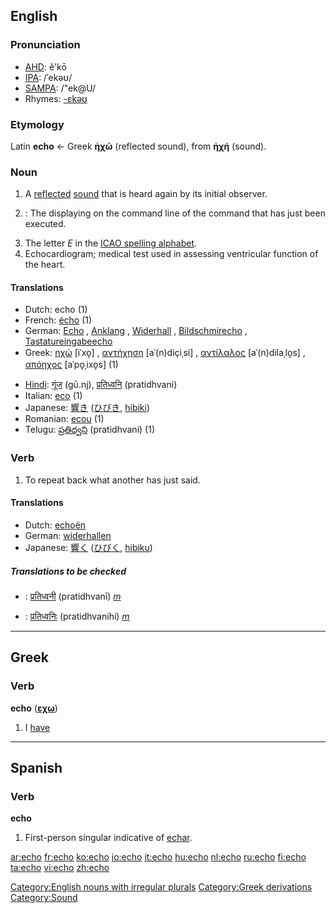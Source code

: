 {{see|Echo|echó}}
==English==

===Pronunciation===
*[[w:AHD|AHD]]: ĕ'kō
*[[w:IPA|IPA]]: /ˈekəʊ/
*[[w:SAMPA|SAMPA]]: /"ek@U/
*Rhymes: [[Rhymes:English:-ɛkəʊ|-ɛkəʊ]]

===Etymology===
Latin '''echo''' ← Greek '''ἠχώ''' (reflected sound), from '''ἠχή''' (sound).

===Noun===
{{en-noun|es}}
[[Category:English nouns with irregular plurals]]
# A [[reflect]]ed [[sound]] that is heard again by its initial observer.
# {{computing}}: The displaying on the command line of the command that has just been executed.
# The letter ''E'' in the [[ICAO spelling alphabet]].
# Echocardiogram; medical test used in assessing ventricular function of the heart.

====Translations====
{{rfc-trans}}
{{top}}
*Dutch: echo {{m}} (1)
*French: [[écho]] {{m}} (1)
*German: [[Echo]] {{n}}, [[Anklang]] {{m}}, [[Widerhall]] {{m}}, [[Bildschmirecho]] {{n}}, [[Tastatureingabeecho]] {{n}}
*Greek: [[ηχώ]] [iˈxo̞] {{f}}, [[αντήχηση]] [aˈ(n)diçiˌsi] {{f}}, [[αντίλαλος]] [aˈ(n)dilaˌlo̞s] {{m}}, [[απόηχος]] [aˈpo̞ˌixo̞s] {{m}} (1)
{{mid}}
*[[Hindi]]: [[गूंज]] (gū.nj), [[प्रतिध्वनि]] (pratidhvani)
*Italian: [[eco]] {{m}} (1)
*Japanese: [[響き]] ([[ひびき]], [[hibiki]])
*Romanian: [[ecou]] {{n}} (1)
*Telugu: [[ప్రతిధ్వని]] (pratidhvani) (1)
{{bottom}}

===Verb===
{{en-verb|echo|es}}

# To repeat back what another has just said.

====Translations====
*Dutch: [[echoën]]
*German: [[widerhallen]]
*Japanese: [[響く]] ([[ひびく]], [[hibiku]])

=====Translations to be checked=====
{{checktrans}}
*{{ttbc|Marathi}}: [[प्रतिध्वनी]] (pratidhvanī)  ''[[m]]''
*{{ttbc|Sanskrit}}: [[प्रतिध्वनिः]] (pratidhvanihi) ''[[m]]''

----

==Greek==

===Verb===
'''echo''' ('''[[εχω]]''')

# I [[have]]

----
==Spanish==
===Verb===
'''echo'''
#First-person singular indicative of [[echar]].

[[Category:Greek derivations]]
[[Category:Sound]]

[[ar:echo]]
[[fr:echo]]
[[ko:echo]]
[[io:echo]]
[[it:echo]]
[[hu:echo]]
[[nl:echo]]
[[ru:echo]]
[[fi:echo]]
[[ta:echo]]
[[vi:echo]]
[[zh:echo]]